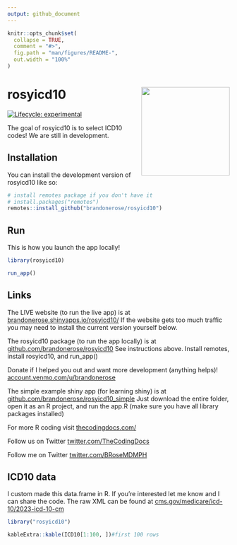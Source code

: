 ```yaml
---
output: github_document
---
```


<!-- README.md is generated from README.Rmd. Please edit that file -->

```r
knitr::opts_chunk$set(
  collapse = TRUE,
  comment = "#>",
  fig.path = "man/figures/README-",
  out.width = "100%"
)
```

# rosyicd10 <img src="man/figures/logo.png" align="right" height="200" />

<!-- badges: start -->
[![Lifecycle: experimental](https://img.shields.io/badge/lifecycle-experimental-orange.svg)](https://lifecycle.r-lib.org/articles/stages.html#experimental)
<!-- badges: end -->

The goal of rosyicd10 is to select ICD10 codes! We are still in development.

## Installation

You can install the development version of rosyicd10 like so:

``` r
# install remotes package if you don't have it
# install.packages("remotes") 
remotes::install_github("brandonerose/rosyicd10")

```


## Run

This is how you launch the app locally!

```r
library(rosyicd10)

run_app()
```

## Links

The LIVE website (to run the live app) is at [brandonerose.shinyapps.io/rosyicd10/](https://brandonerose.shinyapps.io/rosyicd10/ "rosyicd10 app")
If the website gets too much traffic you may need to install the current version yourself below.

The rosyicd10 package (to run the app locally) is at [github.com/brandonerose/rosyicd10](https://github.com/brandonerose/rosyicd10 "rosyicd10 R package")
See instructions above. Install remotes, install rosyicd10, and run_app()

Donate if I helped you out and want more development (anything helps)! [account.venmo.com/u/brandonerose](https://account.venmo.com/u/brandonerose "Venmo Donation")

The simple example shiny app (for learning shiny) is at [github.com/brandonerose/rosyicd10_simple](https://github.com/brandonerose/rosyicd10_simple "rosyicd10 R project")
Just download the entire folder, open it as an R project, and run the app.R (make sure you have all library packages installed)

For more R coding visit [thecodingdocs.com/](https://www.thecodingdocs.com/ "TheCodingDocs.com")

Follow us on Twitter [twitter.com/TheCodingDocs](https://twitter.com/TheCodingDocs "TheCodingDocs Twitter")

Follow me on Twitter [twitter.com/BRoseMDMPH](https://twitter.com/BRoseMDMPH "BRoseMDMPH Twitter")

## ICD10 data

I custom made this data.frame in R. If you're interested let me know and I can share the code. The raw XML can be found at  [cms.gov/medicare/icd-10/2023-icd-10-cm](https://www.cms.gov/medicare/icd-10/2023-icd-10-cm "ICD10 Raw")

```r
library("rosyicd10")

kableExtra::kable(ICD10[1:100, ])#first 100 rows
```

